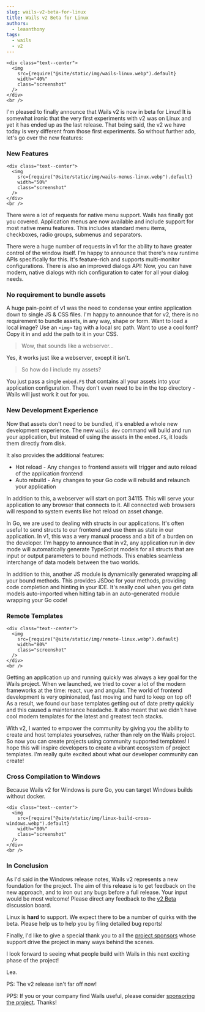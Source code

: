```yaml
---
slug: wails-v2-beta-for-linux
title: Wails v2 Beta for Linux
authors:
  - leaanthony
tags:
  - wails
  - v2
---
```


```mdx-code-block
<div class="text--center">
  <img
    src={require("@site/static/img/wails-linux.webp").default}
    width="40%"
    class="screenshot"
  />
</div>
<br />
```

I'm pleased to finally announce that Wails v2 is now in beta for Linux! It is somewhat ironic that the very first experiments with v2 was on Linux and yet it has ended up as the last release. That being said, the v2 we have today is very different from those first experiments. So without further ado, let's go over the new features:

### New Features

```mdx-code-block
<div class="text--center">
  <img
    src={require("@site/static/img/wails-menus-linux.webp").default}
    width="50%"
    class="screenshot"
  />
</div>
<br />
```

There were a lot of requests for native menu support. Wails has finally got you covered. Application menus are now available and include support for most native menu features. This includes standard menu items, checkboxes, radio groups, submenus and separators.

There were a huge number of requests in v1 for the ability to have greater control of the window itself. I'm happy to announce that there's new runtime APIs specifically for this. It's feature-rich and supports multi-monitor configurations. There is also an improved dialogs API: Now, you can have modern, native dialogs with rich configuration to cater for all your dialog needs.

### No requirement to bundle assets

A huge pain-point of v1 was the need to condense your entire application down to single JS & CSS files. I'm happy to announce that for v2, there is no requirement to bundle assets, in any way, shape or form. Want to load a local image? Use an `<img>` tag with a local src path. Want to use a cool font? Copy it in and add the path to it in your CSS.

> Wow, that sounds like a webserver...

Yes, it works just like a webserver, except it isn't.

> So how do I include my assets?

You just pass a single `embed.FS` that contains all your assets into your application configuration. They don't even need to be in the top directory - Wails will just work it out for you.

### New Development Experience

Now that assets don't need to be bundled, it's enabled a whole new development experience. The new `wails dev` command will build and run your application, but instead of using the assets in the `embed.FS`, it loads them directly from disk.

It also provides the additional features:

- Hot reload - Any changes to frontend assets will trigger and auto reload of the application frontend
- Auto rebuild - Any changes to your Go code will rebuild and relaunch your application

In addition to this, a webserver will start on port 34115. This will serve your application to any browser that connects to it. All connected web browsers will respond to system events like hot reload on asset change.

In Go, we are used to dealing with structs in our applications. It's often useful to send structs to our frontend and use them as state in our application. In v1, this was a very manual process and a bit of a burden on the developer. I'm happy to announce that in v2, any application run in dev mode will automatically generate TypeScript models for all structs that are input or output parameters to bound methods. This enables seamless interchange of data models between the two worlds.

In addition to this, another JS module is dynamically generated wrapping all your bound methods. This provides JSDoc for your methods, providing code completion and hinting in your IDE. It's really cool when you get data models auto-imported when hitting tab in an auto-generated module wrapping your Go code!

### Remote Templates

```mdx-code-block
<div class="text--center">
  <img
    src={require("@site/static/img/remote-linux.webp").default}
    width="80%"
    class="screenshot"
  />
</div>
<br />
```

Getting an application up and running quickly was always a key goal for the Wails project. When we launched, we tried to cover a lot of the modern frameworks at the time: react, vue and angular. The world of frontend development is very opinionated, fast moving and hard to keep on top of! As a result, we found our base templates getting out of date pretty quickly and this caused a maintenance headache. It also meant that we didn't have cool modern templates for the latest and greatest tech stacks.

With v2, I wanted to empower the community by giving you the ability to create and host templates yourselves, rather than rely on the Wails project. So now you can create projects using community supported templates! I hope this will inspire developers to create a vibrant ecosystem of project templates. I'm really quite excited about what our developer community can create!

### Cross Compilation to Windows

Because Wails v2 for Windows is pure Go, you can target Windows builds without docker.

```mdx-code-block
<div class="text--center">
  <img
    src={require("@site/static/img/linux-build-cross-windows.webp").default}
    width="80%"
    class="screenshot"
  />
</div>
<br />
```

### In Conclusion

As I'd said in the Windows release notes, Wails v2 represents a new foundation for the project. The aim of this release is to get feedback on the new approach, and to iron out any bugs before a full release. Your input would be most welcome! Please direct any feedback to the [v2 Beta](https://github.com/cllsm/wails-win7/discussions/828) discussion board.

Linux is **hard** to support. We expect there to be a number of quirks with the beta. Please help us to help you by filing detailed bug reports!

Finally, I'd like to give a special thank you to all the [project sponsors](/credits#sponsors) whose support drive the project in many ways behind the scenes.

I look forward to seeing what people build with Wails in this next exciting phase of the project!

Lea.

PS: The v2 release isn't far off now!

PPS: If you or your company find Wails useful, please consider [sponsoring the project](https://github.com/sponsors/leaanthony). Thanks!
